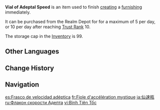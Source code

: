 {{Item Infobox
|id           = 107013
|image        = Item Vial of Adeptal Speed.png
|type         = Consumables
|invCategory  = Precious Items
|quality      = 4
|description  = A small bottle that seals some adeptal energy within. Will immediately complete a [[furnishing]] when used.
|source1      = [[Realm Depot]]
|source2      = [[Adeptal Mirror]]
|source3      = [[Trust Rank]]
}}
'''Vial of Adeptal Speed''' is an item used to finish [[Creation|creating]] a [[furnishing]] immediately.

It can be purchased from the Realm Depot for {{item|Realm Currency|24|x=10}} for a maximum of 5 per day, or 10 per day after reaching [[Trust Rank]] 10.

The storage cap in the [[Inventory]] is 99.

==Other Languages==
{{Other Languages
|en      = Vial of Adeptal Speed
|zhs     = 仙速瓶
|zhs_rm  = Xiàn Sù Píng
|zht     = 仙速瓶
|zht_rm  = Xiàn Sù Píng
|zh_tl   = Bottle of Adeptal Speed
|ja      = 仙速瓶
|ja_rm   = Sensokubin{{Assumed}}
|ja_tl   = Bottle of Adeptal Speed{{Sino|ja}}
|ko      = 선력 가속병
|ko_rm   = Seonryeok Gasokbyeong
|ko_tl   = Adeptal Power Boost Bottle
|es      = Frasco de velocidad adéptica
|es_tl   = Bottle of Adeptal Velocity
|fr      = Fiole d'accélération mystique
|fr_tl   = Vial of Mystic Acceleration
|ru      = Флакон скорости Адепта
|ru_tl   = Vial of Adeptal Speed
|th      = Vial of Adeptal Speed
|vi      = {{tt|Bình|瓶}} {{tt|Tiên Tốc|仙速}}
|vi_tl   = 
|de      = Adeptenschwung-Flakon
|de_tl   = Adept Dash Vial
|id      = Vial of Adeptal Speed
|pt      = Frasco de Velocidade Adeptal
|pt_tl   = 
|tr      = Mistik Hızlanma Şişesi
|tr_tl   = Mystical Acceleration Vial
|it      = Fiala di velocità adeptica
|it_tl   = Vial of Adeptal Speed
}}

==Change History==
{{Change History|1.5}}

==Navigation==
{{Precious Navbox|Item}}

[[es:Frasco de velocidad adéptica]]
[[fr:Fiole d'accélération mystique]]
[[ja:仙速瓶]]
[[ru:Флакон скорости Адепта]]
[[vi:Bình Tiên Tốc]]